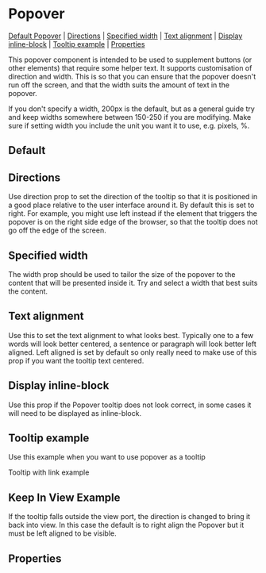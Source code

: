 
<Meta of={stories} />

# Popover

[Default Popover](#default-Popover) | [Directions](#directions) | [Specified width](#specified-width) | [Text alignment](#text-alignment) | [Display inline-block](#display-inline-block) | [Tooltip example](#tooltip-example) | [Properties](#properties)

This popover component is intended to be used to supplement buttons (or other elements) that require some helper text. It supports customisation of direction and width. This is so that you can ensure that the popover doesn't run off the screen, and that the width suits the amount of text in the popover.

If you don't specify a width, 200px is the default, but as a general guide try and keep widths somewhere between 150-250 if you are modifying. Make sure if setting width you include the unit you want it to use, e.g. pixels, %.

## Default

<Canvas of={stories.defaultPopover} />

## Directions

Use direction prop to set the direction of the tooltip so that it is positioned in a good place relative to the user interface around it. By default this is set to right. For example, you might use left instead if the element that triggers the popover is on the right side edge of the browser, so that the tooltip does not go off the edge of the screen.

<Canvas of={stories.direction} />

## Specified width

The width prop should be used to tailor the size of the popover to the content that will be presented inside it. Try and select a width that best suits the content.

<Canvas of={stories.specifiedWidth} />

## Text alignment

Use this to set the text alignment to what looks best. Typically one to a few words will look better centered, a sentence or paragraph will look better left aligned. Left aligned is set by default so only really need to make use of this prop if you want the tooltip text centered.

<Canvas of={stories.textAlignment} />

## Display inline-block

Use this prop if the Popover tooltip does not look correct, in some cases it will need to be displayed as inline-block.

<Canvas of={stories.DisplayInlineBlock} />

## Tooltip example

Use this example when you want to use popover as a tooltip

<Canvas of={stories.tooltipExample} />

Tooltip with link example

<Canvas of={stories.tooltipWithLinkExample} />

## Keep In View Example

If the tooltip falls outside the view port, the direction is changed to bring it back into view. In this case the default is to right align the Popover but it must be left aligned to be visible.

<Canvas of={stories.keepInViewExample} />

## Properties

<Controls component={Popover} />
